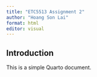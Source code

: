 ```yaml
---
title: "ETC5513 Assignment 2"
author: "Hoang Son Lai"
format: html
editor: visual
---
```


## Introduction

This is a simple Quarto document.
